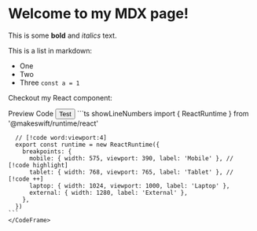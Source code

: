 
# Welcome to my MDX page!

This is some **bold** and _italics_ text.

<Steps></Steps>

This is a list in markdown:

- One
- Two
- Three `const a = 1`

Checkout my React component:

<Tabs defaultValue="preview">
  <TabsList>
    <TabsTrigger value="preview">Preview</TabsTrigger>
    <TabsTrigger value="code">Code</TabsTrigger>
  </TabsList>
  <TabsContent value="preview">
  <Button>Test</Button>
  </TabsContent>
  <TabsContent value="code">
    <CodeFrame>
    ```ts showLineNumbers
      import { ReactRuntime } from '@makeswift/runtime/react'

      // [!code word:viewport:4]
      export const runtime = new ReactRuntime({
        breakpoints: {
          mobile: { width: 575, viewport: 390, label: 'Mobile' }, // [!code highlight]
          tablet: { width: 768, viewport: 765, label: 'Tablet' }, // [!code ++]
          laptop: { width: 1024, viewport: 1000, label: 'Laptop' },
          external: { width: 1280, label: 'External' },
        },
      })
    ```
    </CodeFrame>

  </TabsContent>
</Tabs>

